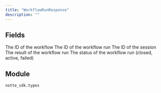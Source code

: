 ```yaml
---
title: "WorkflowRunResponse"
description: ""
---
```




## Fields

<ParamField path="workflow_id" type="str" required>
  The ID of the workflow
</ParamField>

<ParamField path="workflow_run_id" type="str" required>
  The ID of the workflow run
</ParamField>

<ParamField path="session_id" type="UnionType[str, None]" required>
  The ID of the session
</ParamField>

<ParamField path="result" type="Any" required>
  The result of the workflow run
</ParamField>

<ParamField path="status" type="Literal['closed', 'active', 'failed']" required>
  The status of the workflow run (closed, active, failed)
</ParamField>


## Module

`notte_sdk.types`
